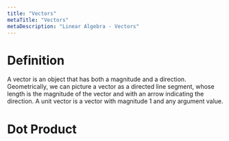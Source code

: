 ```yaml
---
title: "Vectors"
metaTitle: "Vectors"
metaDescription: "Linear Algebra - Vectors"
---
```

<link
  rel="stylesheet"
  href="https://cdn.jsdelivr.net/npm/katex@0.11.0/dist/katex.min.css"
  integrity="sha384-BdGj8xC2eZkQaxoQ8nSLefg4AV4/AwB3Fj+8SUSo7pnKP6Eoy18liIKTPn9oBYNG"
  crossOrigin="anonymous"
/>

# Definition

A vector is an object that has both a magnitude and a direction. Geometrically, we can picture a vector as a directed line segment, whose length is the magnitude of the vector and with an arrow indicating the direction. A unit vector is a vector with magnitude 1 and any argument value.

# Dot Product
